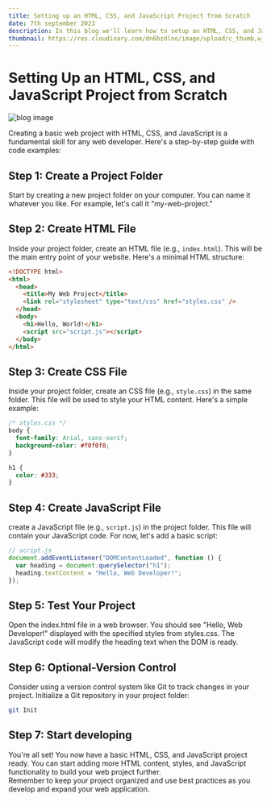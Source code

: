 ```yaml
---
title: Setting up an HTML, CSS, and JavaScript Project from Scratch
date: 7th september 2023
description: In this blog we'll learn how to setup an HTML, CSS, and JavaScript Project from Scratch
thumbnail: https://res.cloudinary.com/dn6bzdlno/image/upload/c_thumb,w_200,g_face/v1693843144/project-setup_zuycxj.jpg
---
```


# Setting Up an HTML, CSS, and JavaScript Project from Scratch

![blog image](https://res.cloudinary.com/dn6bzdlno/image/upload/v1693843144/project-setup_zuycxj.jpg)

Creating a basic web project with HTML, CSS, and JavaScript is a fundamental skill for any web developer. Here's a step-by-step guide with code examples:

## Step 1: Create a Project Folder

Start by creating a new project folder on your computer. You can name it whatever you like. For example, let's call it "my-web-project."

## Step 2: Create HTML File

Inside your project folder, create an HTML file (e.g., `index.html`). This will be the main entry point of your website. Here's a minimal HTML structure:

```html
<!DOCTYPE html>
<html>
  <head>
    <title>My Web Project</title>
    <link rel="stylesheet" type="text/css" href="styles.css" />
  </head>
  <body>
    <h1>Hello, World!</h1>
    <script src="script.js"></script>
  </body>
</html>
```

## Step 3: Create CSS File

Inside your project folder, create an CSS file (e.g., `style.css`) in the same folder. This file will be used to style your HTML content. Here's a simple example:

```css
/* styles.css */
body {
  font-family: Arial, sans-serif;
  background-color: #f0f0f0;
}

h1 {
  color: #333;
}
```

## Step 4: Create JavaScript File

create a JavaScript file (e.g., `script.js`) in the project folder. This file will contain your JavaScript code. For now, let's add a basic script:

```javascript
// script.js
document.addEventListener("DOMContentLoaded", function () {
  var heading = document.querySelector("h1");
  heading.textContent = "Hello, Web Developer!";
});
```

## Step 5: Test Your Project

Open the index.html file in a web browser. You should see "Hello, Web Developer!" displayed with the specified styles from styles.css. The JavaScript code will modify the heading text when the DOM is ready.

## Step 6: Optional-Version Control

Consider using a version control system like Git to track changes in your project. Initialize a Git repository in your project folder:

```bash
git Init
```

## Step 7: Start developing

You're all set! You now have a basic HTML, CSS, and JavaScript project ready. You can start adding more HTML content, styles, and JavaScript functionality to build your web project further.  
Remember to keep your project organized and use best practices as you develop and expand your web application.
